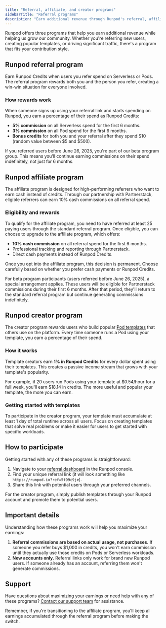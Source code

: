 ```yaml
---
title: "Referral, affiliate, and creator programs"
sidebarTitle: "Referral programs"
description: "Earn additional revenue through Runpod's referral, affiliate, and creator programs"
---
```


Runpod offers three programs that help you earn additional revenue while helping us grow our community. Whether you're referring new users, creating popular templates, or driving significant traffic, there's a program that fits your contribution style.

## Runpod referral program

Earn Runpod Credits when users you refer spend on Serverless or Pods. The referral program rewards both you and the person you refer, creating a win-win situation for everyone involved.

### How rewards work

When someone signs up using your referral link and starts spending on Runpod, you earn a percentage of their spend as Runpod Credits:

- **5% commission** on all Serverless spend for the first 6 months.
- **3% commission** on all Pod spend for the first 6 months.
- **Bonus credits** for both you and your referral after they spend $10 (random value between $5 and $500).

If you referred users before June 26, 2025, you're part of our beta program group. This means you'll continue earning commissions on their spend indefinitely, not just for 6 months.

## Runpod affiliate program

The affiliate program is designed for high-performing referrers who want to earn cash instead of credits. Through our partnership with Partnerstack, eligible referrers can earn 10% cash commissions on all referral spend.

### Eligibility and rewards

To qualify for the affiliate program, you need to have referred at least 25 paying users through the standard referral program. Once eligible, you can choose to upgrade to the affiliate program, which offers:

- **10% cash commission** on all referral spend for the first 6 months.
- Professional tracking and reporting through Partnerstack.
- Direct cash payments instead of Runpod Credits.

Once you opt into the affiliate program, this decision is permanent. Choose carefully based on whether you prefer cash payments or Runpod Credits.

For beta program participants (users referred before June 26, 2025), a special arrangement applies. These users will be eligible for Partnerstack commissions during their first 6 months. After that period, they'll return to the standard referral program but continue generating commissions indefinitely.

## Runpod creator program

The creator program rewards users who build popular [Pod templates](/pods/templates/overview) that others use on the platform. Every time someone runs a Pod using your template, you earn a percentage of their spend.

### How it works

Template creators earn **1% in Runpod Credits** for every dollar spent using their templates. This creates a passive income stream that grows with your template's popularity.

For example, if 20 users run Pods using your template at $0.54/hour for a full week, you'll earn $18.14 in credits. The more useful and popular your template, the more you can earn.

### Getting started with templates

To participate in the creator program, your template must accumulate at least 1 day of total runtime across all users. Focus on creating templates that solve real problems or make it easier for users to get started with specific workloads.

## How to participate

Getting started with any of these programs is straightforward:

1. Navigate to your [referral dashboard](https://www.console.runpod.io/user/referrals) in the Runpod console.
2. Find your unique referral link (it will look something like `https://runpod.io?ref=5t99c9je`).
3. Share this link with potential users through your preferred channels.

For the creator program, simply publish templates through your Runpod account and promote them to potential users.

## Important details

Understanding how these programs work will help you maximize your earnings:

1. **Referral commissions are based on actual usage, not purchases.** If someone you refer buys $1,000 in credits, you won't earn commission until they actually use those credits on Pods or Serverless workloads.
2. **New accounts only.** Referral links only work for brand new Runpod users. If someone already has an account, referring them won't generate commissions.

## Support

Have questions about maximizing your earnings or need help with any of these programs? [Contact our support team](https://contact.runpod.io/hc/en-us/requests/new) for assistance.

Remember, if you're transitioning to the affiliate program, you'll keep all earnings accumulated through the referral program before making the switch.